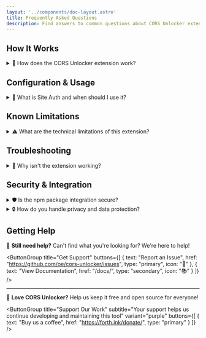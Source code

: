 ```yaml
---
layout: '../components/doc-layout.astro'
title: Frequently Asked Questions
description: Find answers to common questions about CORS Unlocker extension and npm package. Get quick solutions for cross-origin request management and technical support.
---
```



## How It Works

<details>
  <summary>🔧 How does the CORS Unlocker extension work?</summary>

CORS Unlocker simplifies cross-origin request management by intelligently modifying HTTP headers:

**🌐 Enable Data Loading**
Adds `Access-Control-Allow-Origin` headers to server responses, allowing your web application to fetch data from external APIs that would normally block cross-origin requests.

**🔐 Support Authentication**
When **Site Auth** is enabled, allows credentialed requests to include cookies and authentication headers for accessing protected resources.

</details>

## Configuration & Usage

<details id="auth">
  <summary>🔑 What is Site Auth and when should I use it?</summary>

<Callout type="warning" title="Important Security Note">
Site Auth allows sharing authentication data (cookies, tokens) with cross-origin requests. Only enable for trusted websites.
</Callout>

<CompareCards leftTitle="Enable Site Auth when:" rightTitle="Disable Site Auth when:">
<div slot="left">

- Accessing authenticated APIs
- Working with user-specific data
- Developing with login-protected services
- Testing member-only features

</div>
<div slot="right">

- Working with public APIs
- Testing on untrusted websites
- Prioritizing privacy protection
- Using anonymous data sources

</div>
</CompareCards>

</details>

## Known Limitations

<details>
  <summary>⚠️ What are the technical limitations of this extension?</summary>

<Callout type="error" title="Manifest V3 Limitations">
Due to browser security restrictions, some CORS scenarios cannot be resolved by extensions.
</Callout>

**🚫 Preflight Request Failures**

If the target server doesn't support OPTIONS requests or returns non-success responses for preflight requests, complex CORS requests will still fail. This affects:
- Requests with custom headers (not simple headers)
- Non-simple HTTP methods (PUT, DELETE, PATCH, etc.)
- Requests with certain content types (application/json with custom headers)

**💡 Workaround:** Contact the API provider to properly implement CORS preflight support.

**🖼️ iframe and Embedded Content Issues**

The extension only works for the main page origin. If your request originates from:
- iframe elements
- Embedded widgets
- Web workers in different origins

You must enable CORS for the **iframe's origin**, not the parent page's origin.

**💡 Solution:** Use the extension popup while on the iframe's actual domain, or configure CORS for the correct origin.

</details>

## Troubleshooting

<details>
  <summary>🐛 Why isn't the extension working?</summary>

**1️⃣ Extension Status**
Verify the extension is installed and enabled. Look for the CORS Unlocker icon in your browser toolbar.

**2️⃣ Protocol Support**
Only HTTP/HTTPS websites are supported. Local files (`file://`) and other protocols won't work.

**3️⃣ Origin Matching**
Ensure you've enabled the extension for the correct origin. Each domain needs separate activation.

**4️⃣ Extension Conflicts**
Other security extensions or ad blockers might interfere. Try disabling them temporarily to test.

</details>

## Security & Integration

<details>
  <summary>🛡️ Is the npm package integration secure?</summary>

<InfoCard type="success" title="User Control">
When websites request CORS access through our npm package, **you are always prompted to approve or deny** the request. You maintain complete control over which sites can access cross-origin resources.
</InfoCard>

**🔧 Management Features:**
- Real-time permission prompts for new requests
- Granular control per website/domain
- Easy permission revocation in extension options
- Complete audit trail of active permissions

</details>

<details>
  <summary>🔒 How do you handle privacy and data protection?</summary>

We prioritize your privacy with a zero-data-collection policy. All settings are stored locally on your device, and no information is ever transmitted to external servers.

**Learn more:** Read our complete [Privacy Policy](/privacy/) for detailed information about data handling and security measures.

</details>

## Getting Help

💬 **Still need help?**
Can't find what you're looking for? We're here to help!

<ButtonGroup 
  title="Get Support" 
  buttons={[
    { text: "Report an Issue", href: "https://github.com/oe/cors-unlocker/issues", type: "primary", icon: "📝" },
    { text: "View Documentation", href: "/docs/", type: "secondary", icon: "📚" }
  ]} 
/>

---

💖 **Love CORS Unlocker?**
Help us keep it free and open source for everyone!

<ButtonGroup 
  title="Support Our Work" 
  subtitle="Your support helps us continue developing and maintaining this tool"
  variant="purple"
  buttons={[
    { text: "Buy us a coffee", href: "https://forth.ink/donate/", type: "primary" }
  ]} 
/>